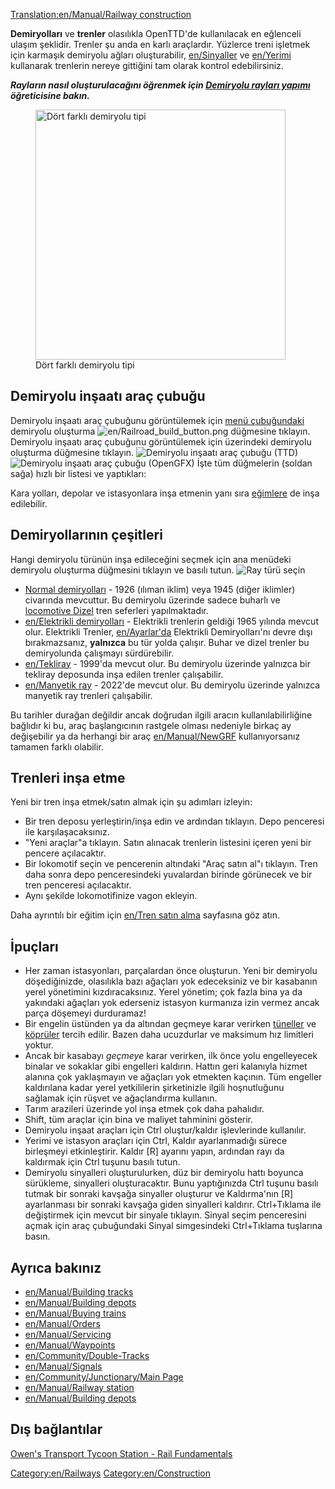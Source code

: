 [[Translation:en/Manual/Railway construction]]
{{tr/İçindekiler}}

'''Demiryolları''' ve '''trenler''' olasılıkla OpenTTD'de kullanılacak en eğlenceli ulaşım şeklidir. Trenler şu anda en karlı araçlardır. Yüzlerce treni işletmek için karmaşık demiryolu ağları oluşturabilir, [[en/Sinyaller]] ve [[en/Yerimi]] kullanarak trenlerin nereye gittiğini tam olarak kontrol edebilirsiniz.

'''''Rayların nasıl oluşturulacağını öğrenmek için [[en/Manual/Building tracks|Demiryolu rayları yapımı]] öğreticisine bakın.'''''

[[File:en/4 Types of railway.png|thumb|none|400px|Dört farklı demiryolu tipi]]

==Demiryolu inşaatı araç çubuğu==
Demiryolu inşaatı araç çubuğunu görüntülemek için [[en/Manual/Game interface#the-menu-bar|menü çubuğundaki]] demiryolu oluşturma [[File:en/Railroad build button.png]] düğmesine tıklayın.
Demiryolu inşaatı araç çubuğunu görüntülemek için üzerindeki demiryolu oluşturma düğmesine tıklayın.
[[File:en/Railroad ConstructionTTD.png|none|frame|Demiryolu inşaatı araç çubuğu (TTD)]]
[[File:en/Railroad ConstructionOGFX.png|none|frame|Demiryolu inşaatı araç çubuğu (OpenGFX)]]
İşte tüm düğmelerin (soldan sağa) hızlı bir listesi ve yaptıkları:
{{tr/Demiryolu Araç Çubuğuna Genel Bakış}}

Kara yolları, depolar ve istasyonlara inşa etmenin yanı sıra [[en/Archive/Manual/Settings/Build on slopes|eğimlere]] de inşa edilebilir.

==Demiryollarının çeşitleri==
Hangi demiryolu türünün inşa edileceğini seçmek için ana menüdeki demiryolu oluşturma düğmesini tıklayın ve basılı tutun.
[[File:tr/Raytürüseçimi.png|none|frame|Ray türü seçin]]
* [[en/Manual/Base Set/Railways|Normal demiryolları]] - 1926 (ılıman iklim) veya 1945 (diğer iklimler) civarında mevcuttur. Bu demiryolu üzerinde sadece buharlı ve [https://www.wikipedia.org/wiki/Diesel locomotive Dizel] tren seferleri yapılmaktadır.
* [[en/Elektrikli demiryolları]] - Elektrikli trenlerin geldiği 1965 yılında mevcut olur. Elektrikli Trenler, [[en/Ayarlar'da]] Elektrikli Demiryolları'nı devre dışı bırakmazsanız, '''yalnızca'''  bu tür yolda çalışır. Buhar ve dizel trenler bu demiryolunda çalışmayı sürdürebilir.
* [[en/Tekliray]] - 1999'da mevcut olur. Bu demiryolu üzerinde yalnızca bir tekliray deposunda inşa edilen trenler çalışabilir.
* [[en/Manyetik ray]] - 2022'de mevcut olur. Bu demiryolu üzerinde yalnızca manyetik ray trenleri çalışabilir.

Bu tarihler durağan değildir ancak doğrudan ilgili aracın kullanılabilirliğine bağlıdır ki bu, araç başlangıcının rastgele olması nedeniyle birkaç ay değişebilir ya da herhangi bir araç [[en/Manual/NewGRF]] kullanıyorsanız tamamen farklı olabilir.

==Trenleri inşa etme==
Yeni bir tren inşa etmek/satın almak için şu adımları izleyin:
*Bir tren deposu yerleştirin/inşa edin ve ardından tıklayın. Depo penceresi ile karşılaşacaksınız.
*"Yeni araçlar"a tıklayın. Satın alınacak trenlerin listesini içeren yeni bir pencere açılacaktır.
*Bir lokomotif seçin ve pencerenin altındaki "Araç satın al"ı tıklayın. Tren daha sonra depo penceresindeki yuvalardan birinde görünecek ve bir tren penceresi açılacaktır.
* Aynı şekilde lokomotifinize vagon ekleyin.

Daha ayrıntılı bir eğitim için [[en/Tren satın alma]] sayfasına göz atın.

==İpuçları==
* Her zaman istasyonları, parçalardan önce oluşturun. Yeni bir demiryolu döşediğinizde, olasılıkla bazı ağaçları yok edeceksiniz ve bir kasabanın yerel yönetimini kızdıracaksınız. Yerel yönetim; çok fazla bina ya da yakındaki ağaçları yok ederseniz istasyon kurmanıza izin vermez ancak parça döşemeyi durduramaz!
* Bir engelin üstünden ya da altından geçmeye karar verirken [[en/Manual/Tunnels|tüneller]] ve [[en/Manual/Bridges|köprüler]] tercih edilir. Bazen daha ucuzdurlar ve maksimum hız limitleri yoktur.
* Ancak bir kasabayı ''geçmeye'' karar verirken, ilk önce yolu engelleyecek binalar ve sokaklar gibi engelleri kaldırın. Hattın geri kalanıyla hizmet alanına çok yaklaşmayın ve ağaçları yok etmekten kaçının. Tüm engeller kaldırılana kadar yerel yetkililerin şirketinizle ilgili hoşnutluğunu sağlamak için rüşvet ve ağaçlandırma kullanın.
* Tarım arazileri üzerinde yol inşa etmek çok daha pahalıdır.
* Shift, tüm araçlar için bina ve maliyet tahminini gösterir.
* Demiryolu inşaat araçları için Ctrl oluştur/kaldır işlevlerinde kullanılır.
* Yerimi ve istasyon araçları için Ctrl, Kaldır ayarlanmadığı sürece birleşmeyi etkinleştirir. Kaldır [R] ayarını yapın, ardından rayı da kaldırmak için Ctrl tuşunu basılı tutun.
* Demiryolu sinyalleri oluşturulurken, düz bir demiryolu hattı boyunca sürükleme, sinyalleri oluşturacaktır. Bunu yaptığınızda Ctrl tuşunu basılı tutmak bir sonraki kavşağa sinyaller oluşturur ve Kaldırma'nın [R] ayarlanması bir sonraki kavşağa giden sinyalleri kaldırır. Ctrl+Tıklama ile değiştirmek için mevcut bir sinyale tıklayın. Sinyal seçim penceresini açmak için araç çubuğundaki Sinyal simgesindeki Ctrl+Tıklama tuşlarına basın.

==Ayrıca bakınız==
* [[en/Manual/Building tracks]]
* [[en/Manual/Building depots]]
* [[en/Manual/Buying trains]]
* [[en/Manual/Orders]]
* [[en/Manual/Servicing]]
* [[en/Manual/Waypoints]]
* [[en/Community/Double-Tracks]]
* [[en/Manual/Signals]]
* [[en/Community/Junctionary/Main Page]]
* [[en/Manual/Railway station]]
* [[en/Manual/Building depots]]

==Dış bağlantılar==
[http://www.transporttycoon.net/rail Owen's Transport Tycoon Station - Rail Fundamentals]

[[Category:en/Railways]]
[[Category:en/Construction]]